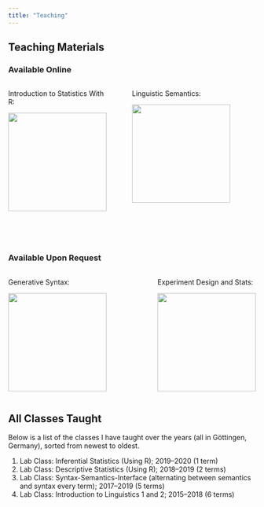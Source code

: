 ```yaml
---
title: "Teaching"
---
```


## Teaching Materials

### Available Online

:::: {style="display: flex;"}

::: {}

Introduction to Statistics With R: 

<a href="https://mkthalmann.github.io/inferenz/">
<p align="center">
<img src="media/images/inference.jpg" width="200">
</p>
</a>

:::

::: {.column width="15%"}
\ 
<!-- an empty Div (with a white space), serving as
a column separator -->
:::


::: {}

Linguistic Semantics:

<a href="https://github.com/mkthalmann/TutorialNotes_HK/blob/master/recap.pdf">
<p align="center">
<img src="media/images/AS_semantik.jpg" width="200">
</p>
</a>

:::

::: {.column width="15%"}
\ 
<!-- an empty Div (with a white space), serving as
a column separator -->
:::

::::

<br><br>

### Available Upon Request

:::: {style="display: flex;"}

::: {}

Generative Syntax:

<p align="center">
<img src="media/images/AS_syntax.jpg" width="200">
</p>

:::

::: {.column width="15%"}
\ 
<!-- an empty Div (with a white space), serving as
a column separator -->
:::

::: {}

Experiment Design and Stats: 

<p align="center">
<img src="media/images/stats.jpg" width="200">
</p>

:::

::::

## All Classes Taught

Below is a list of the classes I have taught over the years (all in Göttingen, Germany), sorted from newest to oldest.

1. Lab Class: Inferential Statistics (Using R); 2019--2020 (1 term)
1. Lab Class: Descriptive Statistics (Using R); 2018--2019 (2 terms)
1. Lab Class: Syntax-Semantics-Interface (alternating between semantics and syntax every term); 2017--2019 (5 terms)
1. Lab Class: Introduction to Linguistics 1 and 2; 2015--2018 (6 terms)